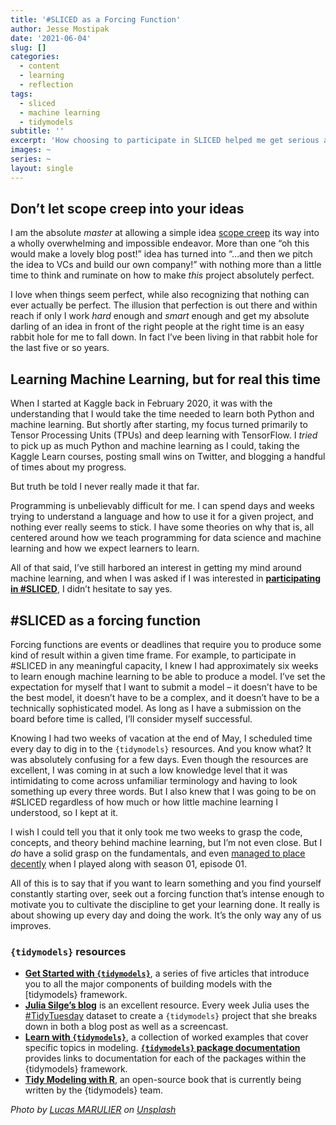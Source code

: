```yaml
---
title: '#SLICED as a Forcing Function'
author: Jesse Mostipak
date: '2021-06-04'
slug: []
categories:
  - content
  - learning
  - reflection
tags:
  - sliced
  - machine learning
  - tidymodels
subtitle: ''
excerpt: 'How choosing to participate in SLICED helped me get serious about learning machine learning.'
images: ~
series: ~
layout: single
---
```

## Don't let scope creep into your ideas

I am the absolute _master_ at allowing a simple idea [scope creep](https://www.wrike.com/project-management-guide/faq/what-is-scope-creep-in-project-management/) its way into a wholly overwhelming and impossible endeavor. 
More than one "oh this would make a lovely blog post!" idea has turned into "...and then we pitch the idea to VCs and build our own company!" with nothing more than a little time to think and ruminate on how to make _this_ project absolutely perfect.  

I love when things seem perfect, while also recognizing that nothing can ever actually be perfect.
The illusion that perfection is out there and within reach if only I work _hard_ enough and _smart_ enough and get my absolute darling of an idea in front of the right people at the right time is an easy rabbit hole for me to fall down.
In fact I've been living in that rabbit hole for the last five or so years.

## Learning Machine Learning, but for real this time

When I started at Kaggle back in February 2020, it was with the understanding that I would take the time needed to learn both Python and machine learning. 
But shortly after starting, my focus turned primarily to Tensor Processing Units (TPUs) and deep learning with TensorFlow. 
I _tried_ to pick up as much Python and machine learning as I could, taking the Kaggle Learn courses, posting small wins on Twitter, and blogging a handful of times about my progress. 

But truth be told I never really made it that far.

Programming is unbelievably difficult for me. 
I can spend days and weeks trying to understand a language and how to use it for a given project, and nothing ever really seems to stick. 
I have some theories on why that is, all centered around how we teach programming for data science and machine learning and how we expect learners to learn. 

All of that said, I've still harbored an interest in getting my mind around machine learning, and when I was asked if I was interested in **[participating in #SLICED](https://www.notion.so/SLICED-Show-c7bd26356e3a42279e2dfbafb0480073)**, I didn't hesitate to say yes.

## #SLICED as a forcing function

Forcing functions are events or deadlines that require you to produce some kind of result within a given time frame.
For example, to participate in #SLICED in any meaningful capacity, I knew I had approximately six weeks to learn enough machine learning to be able to produce a model.
I've set the expectation for myself that I want to submit a model -- it doesn't have to be the best model, it doesn't have to be a complex, and it doesn't have to be a technically sophisticated model.
As long as I have a submission on the board before time is called, I'll consider myself successful.  

Knowing I had two weeks of vacation at the end of May, I scheduled time every day to dig in to the `{tidymodels}` resources.
And you know what?
It was absolutely confusing for a few days.
Even though the resources are excellent, I was coming in at such a low knowledge level that it was intimidating to come across unfamiliar terminology and having to look something up every three words.
But I also knew that I was going to be on #SLICED regardless of how much or how little machine learning I understood, so I kept at it.

I wish I could tell you that it only took me two weeks to grasp the code, concepts, and theory behind machine learning, but I'm not even close.
But I _do_ have a solid grasp on the fundamentals, and even [managed to place decently](https://www.kaggle.com/c/sliced-s01e01/leaderboard_) when I played along with season 01, episode 01.

All of this is to say that if you want to learn something and you find yourself constantly starting over, seek out a forcing function that's intense enough to motivate you to cultivate the discipline to get your learning done.
It really is about showing up every day and doing the work.
It's the only way any of us improves.


### `{tidymodels}` resources

* **[Get Started with `{tidymodels}`](https://www.tidymodels.org/start/)**, a series of five articles that introduce you to all the major components of building models with the [tidymodels} framework.
* **[Julia Silge's blog](https://juliasilge.com/blog/)** is an excellent resource. Every week Julia uses the [#TidyTuesday](https://github.com/rfordatascience/tidytuesday) dataset to create a `{tidymodels}` project that she breaks down in both a blog post as well as a screencast.
* **[Learn with `{tidymodels}`](https://www.tidymodels.org/learn/)**, a collection of worked examples that cover specific topics in modeling.
**[`{tidymodels}` package documentation](https://www.tidymodels.org/packages/)** provides links to documentation for each of the packages within the {tidymodels} framework.
* **[Tidy Modeling with R](https://www.tmwr.org/)**, an open-source book that is currently being written by the {tidymodels} team.

_Photo by <a href="https://unsplash.com/@lu_pictures?utm_source=unsplash&utm_medium=referral&utm_content=creditCopyText">Lucas MARULIER</a> on <a href="https://unsplash.com/s/photos/knife?utm_source=unsplash&utm_medium=referral&utm_content=creditCopyText">Unsplash</a>_
